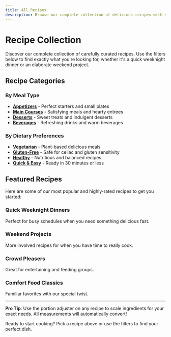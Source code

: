 ```yaml
---
title: All Recipes
description: Browse our complete collection of delicious recipes with smart filtering and interactive features.
---
```



# Recipe Collection

Discover our complete collection of carefully curated recipes. Use the filters below to find exactly what you're looking for, whether it's a quick weeknight dinner or an elaborate weekend project.

<RecipeGrid />

## Recipe Categories

### By Meal Type
- **[Appetizers](/recipes/appetizers/)** - Perfect starters and small plates
- **[Main Courses](/recipes/main-courses/)** - Satisfying meals and hearty entrees  
- **[Desserts](/recipes/desserts/)** - Sweet treats and indulgent desserts
- **[Beverages](/recipes/beverages/)** - Refreshing drinks and warm beverages

### By Dietary Preferences
- **[Vegetarian](/categories/vegetarian/)** - Plant-based delicious meals
- **[Gluten-Free](/categories/gluten-free/)** - Safe for celiac and gluten sensitivity
- **[Healthy](/categories/healthy/)** - Nutritious and balanced recipes
- **[Quick & Easy](/categories/quick-easy/)** - Ready in 30 minutes or less

## Featured Recipes

Here are some of our most popular and highly-rated recipes to get you started:

### Quick Weeknight Dinners
Perfect for busy schedules when you need something delicious fast.

### Weekend Projects  
More involved recipes for when you have time to really cook.

### Crowd Pleasers
Great for entertaining and feeding groups.

### Comfort Food Classics
Familiar favorites with our special twist.

---

**Pro Tip**: Use the portion adjuster on any recipe to scale ingredients for your exact needs. All measurements will automatically convert!

Ready to start cooking? Pick a recipe above or use the filters to find your perfect dish.